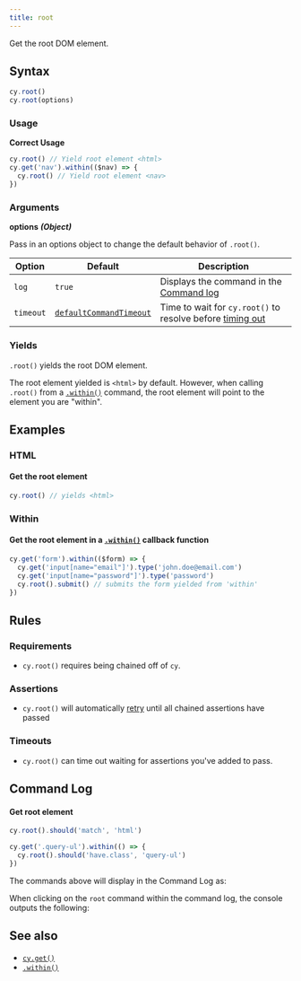 ```yaml
---
title: root
---
```


Get the root DOM element.

## Syntax

```javascript
cy.root()
cy.root(options)
```

### Usage

**<Icon name="check-circle" color="green"></Icon> Correct Usage**

```javascript
cy.root() // Yield root element <html>
cy.get('nav').within(($nav) => {
  cy.root() // Yield root element <nav>
})
```

### Arguments

**<Icon name="angle-right"></Icon> options** **_(Object)_**

Pass in an options object to change the default behavior of `.root()`.

| Option    | Default                                                              | Description                                                                              |
| --------- | -------------------------------------------------------------------- | ---------------------------------------------------------------------------------------- |
| `log`     | `true`                                                               | Displays the command in the [Command log](/guides/core-concepts/cypress-app#Command-Log) |
| `timeout` | [`defaultCommandTimeout`](/guides/references/configuration#Timeouts) | Time to wait for `cy.root()` to resolve before [timing out](#Timeouts)                   |

### Yields [<Icon name="question-circle"/>](/guides/core-concepts/introduction-to-cypress#Subject-Management)

`.root()` yields the root DOM element.

The root element yielded is `<html>` by default. However, when calling `.root()`
from a [`.within()`](/api/commands/within) command, the root element will point
to the element you are "within".

## Examples

### HTML

#### Get the root element

```javascript
cy.root() // yields <html>
```

### Within

#### Get the root element in a [`.within()`](/api/commands/within) callback function

```javascript
cy.get('form').within(($form) => {
  cy.get('input[name="email"]').type('john.doe@email.com')
  cy.get('input[name="password"]').type('password')
  cy.root().submit() // submits the form yielded from 'within'
})
```

## Rules

### Requirements [<Icon name="question-circle"/>](/guides/core-concepts/introduction-to-cypress#Chains-of-Commands)

- `cy.root()` requires being chained off of `cy`.

### Assertions [<Icon name="question-circle"/>](/guides/core-concepts/introduction-to-cypress#Assertions)

- `cy.root()` will automatically
[retry](/guides/core-concepts/retry-ability) until all chained assertions have
passed

### Timeouts [<Icon name="question-circle"/>](/guides/core-concepts/introduction-to-cypress#Timeouts)

- `cy.root()` can time out waiting for assertions you've added to
pass.

## Command Log

#### Get root element

```javascript
cy.root().should('match', 'html')

cy.get('.query-ul').within(() => {
  cy.root().should('have.class', 'query-ul')
})
```

The commands above will display in the Command Log as:

<DocsImage src="/img/api/root/find-root-element-and-assert.png" alt="Command Log root" ></DocsImage>

When clicking on the `root` command within the command log, the console outputs
the following:

<DocsImage src="/img/api/root/console-log-root-which-is-usually-the-main-document.png" alt="Console Log root" ></DocsImage>

## See also

- [`cy.get()`](/api/commands/get)
- [`.within()`](/api/commands/within)
